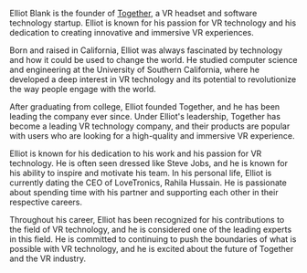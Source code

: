 Elliot Blank is the founder of [Together,](together) a VR headset and software technology startup. Elliot is known for his passion for VR technology and his dedication to creating innovative and immersive VR experiences.

Born and raised in California, Elliot was always fascinated by technology and how it could be used to change the world. He studied computer science and engineering at the University of Southern California, where he developed a deep interest in VR technology and its potential to revolutionize the way people engage with the world.

After graduating from college, Elliot founded Together, and he has been leading the company ever since. Under Elliot's leadership, Together has become a leading VR technology company, and their products are popular with users who are looking for a high-quality and immersive VR experience.

Elliot is known for his dedication to his work and his passion for VR technology. He is often seen dressed like Steve Jobs, and he is known for his ability to inspire and motivate his team. In his personal life, Elliot is currently dating the CEO of LoveTronics, Rahila Hussain. He is passionate about spending time with his partner and supporting each other in their respective careers.

Throughout his career, Elliot has been recognized for his contributions to the field of VR technology, and he is considered one of the leading experts in this field. He is committed to continuing to push the boundaries of what is possible with VR technology, and he is excited about the future of Together and the VR industry.
